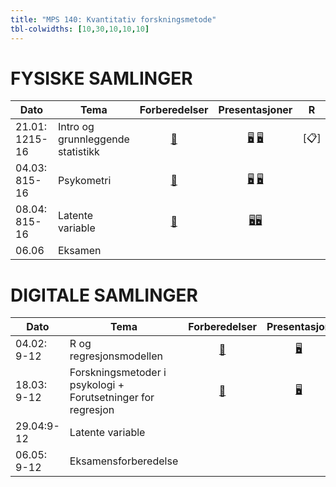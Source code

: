 ```yaml
---
title: "MPS 140: Kvantitativ forskningsmetode"
tbl-colwidths: [10,30,10,10,10]
---
```


# FYSISKE SAMLINGER

<!-- [📖](samlinger/samling1.qmd "Samling 1")  -->

<!-- [📖](samlinger/samling2.qmd "Samling 2") -->

::: column-screen-inset-right
| Dato           | Tema                              |              Forberedelser               |                               Presentasjoner                                | R                       |                                Oppgaver                                |
|------------|------------|:----------:|:----------:|------------|:----------:|
| 21.01: 1215-16 | Intro og grunnleggende statistikk | [📖](samlinger/samling1.qmd "Samling 1") | [🖥](slides/slides1.qmd "Foiler 1") [🖥](slides/stat_review.pdf "Repetisjon") | [📋]<!--(R/R1.qmd "R kode")--> |                [📋]<!-- (quiz/samling1_mps140.pdf "Oppg 1")    -->             |
| 04.03: 815-16  | Psykometri                        | [📖](samlinger/samling3.qmd "Samling 3") |  [🖥](slides/slides3a.qmd "Foiler 3A") [🖥](slides/slides3b.qmd "Foiler 3b")  |                         |                  [📋]<!--(quiz/quiz%205mars.qmd "Oppg 1")   -->               |
| 08.04: 815-16  | Latente variable                  | [📖](samlinger/samling5.qmd "Samling 5") |  [🖥](slides/slides5a.qmd "Foiler 5A")[🖥](slides/slides5b.qmd "Foiler 5A")   |                         | [📋]<!--(quiz/quiz9aprilA.qmd "Quiz 1")[📋](quiz/quiz9aprilB.qmd "Quiz 2")--> |
| 06.06          | Eksamen                           |                                          |                                                                             |                         |                                                                        |
:::

# DIGITALE SAMLINGER

::: column-screen-inset-right
| Dato        | Tema                                                         |              Forberedelser               |            Presentasjon            | R                          |                  Oppgaver                   |
|------------|------------|:----------:|:----------:|------------|:----------:|
| 04.02: 9-12 | R og regresjonsmodellen                                      | [📖](samlinger/samling2.qmd "Samling 1") | [🖥](slides/slides2.qmd "Foiler 2") | [📋]<!--(R/digR1.qmd "R kode") -->| [📋]<!--(quiz/digsamling1_mps140.pdf "Oppg 2")-->  |
| 18.03: 9-12 | Forskningsmetoder i psykologi + Forutsetninger for regresjon | [📖](samlinger/samling4.qmd "Samling 4") | [🖥](slides/slides4.qmd "Foiler 4") |                            | [📋]<!--(quiz/quiz19mars_medfasit.qmd "Oppg 4")--> |
| 29.04:9-12  | Latente variable                                             |                                          |                                    |                            |                                             |
| 06.05: 9-12 | Eksamensforberedelse                               |                                          |                                    |                            |                                             |
:::
